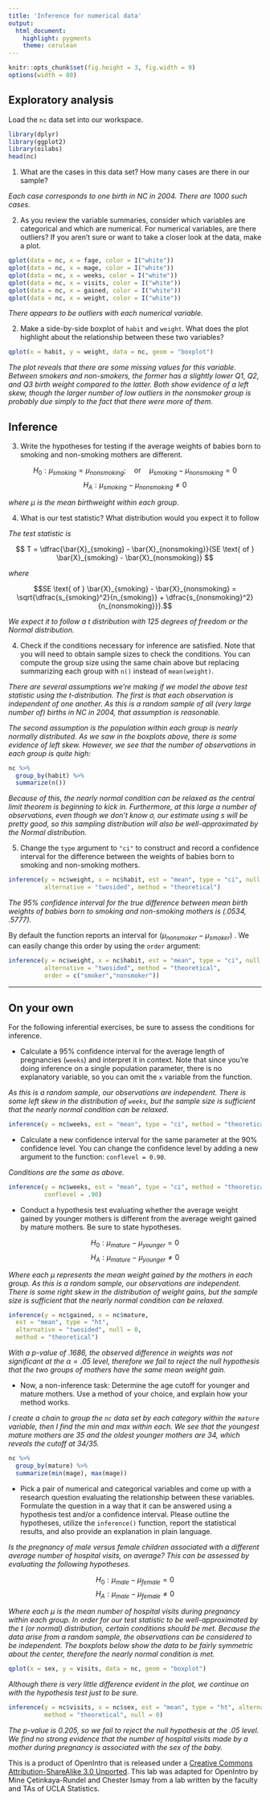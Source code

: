 ```yaml
---
title: 'Inference for numerical data'
output:
  html_document:
    highlight: pygments
    theme: cerulean
---
```


```r
knitr::opts_chunk$set(fig.height = 3, fig.width = 9)
options(width = 80)
```


## Exploratory analysis

Load the `nc` data set into our workspace.

```r
library(dplyr)
library(ggplot2)
library(oilabs)
head(nc)
```


1.  What are the cases in this data set? How many cases are there in our sample?

*Each case corresponds to one birth in NC in 2004. There are 1000 such cases.*

2.  As you review the variable summaries, consider which variables are categorical 
and which are numerical. For numerical variables, are there outliers? If you 
aren't sure or want to take a closer look at the data, make a plot.

```r
qplot(data = nc, x = fage, color = I("white"))
qplot(data = nc, x = mage, color = I("white"))
qplot(data = nc, x = weeks, color = I("white"))
qplot(data = nc, x = visits, color = I("white"))
qplot(data = nc, x = gained, color = I("white"))
qplot(data = nc, x = weight, color = I("white"))
```

*There appears to be outliers with each numerical variable.*

2.  Make a side-by-side boxplot of `habit` and `weight`. What does the plot 
highlight about the relationship between these two variables?

```r
qplot(x = habit, y = weight, data = nc, geom = "boxplot")
```

*The plot reveals that there are some missing values for this variable. Between
smokers and non-smokers, the former has a slightly lower Q1, Q2, and Q3 birth weight
compared to the latter. Both show evidence of a left skew, though the larger
number of low outliers in the nonsmoker group is probably due simply to the fact
that there were more of them.*

## Inference

3.  Write the hypotheses for testing if the average weights of babies born to 
smoking and non-smoking mothers are different.

$$H_0: \mu_{smoking} = \mu_{nonsmoking}; \quad \textrm{or} \quad \mu_{smoking} - \mu_{nonsmoking} = 0 $$
$$H_A: \mu_{smoking} - \mu_{nonsmoking} \neq 0$$

*where $\mu$ is the mean birthweight within each group*.

4.  What is our test statistic? What distribution would you expect it to follow

*The test statistic is*


$$ T = \dfrac{\bar{X}_{smoking} - \bar{X}_{nonsmoking}}{SE \text{ of } \bar{X}_{smoking} - \bar{X}_{nonsmoking}} $$

*where* 

$$SE \text{ of } \bar{X}_{smoking} - \bar{X}_{nonsmoking} = \sqrt{\dfrac{s_{smoking}^2}{n_{smoking}} + \dfrac{s_{nonsmoking}^2}{n_{nonsmoking}}}.$$

*We expect it to follow a $t$ distribution with 125 degrees of freedom or the
Normal distribution.*

4.  Check if the conditions necessary for inference are satisfied. Note that 
you will need to obtain sample sizes to check the conditions. You can compute 
the group size using the same chain above but replacing summarizing each group
with `n()` instead of `mean(weight)`.

*There are several assumptions we're making if we model the above test statistic
using the t-distribution. The first is that each observation is independent of 
one another. As this is a random sample of all (very large number of) births in
NC in 2004, that assumption is reasonable.*

*The second assumption is the population within each group is nearly normally
distributed. As we saw in the boxplots above, there is some evidence of left
skew. However, we see that the number of observations in each group is quite
high:*

```r
nc %>%
  group_by(habit) %>%
  summarize(n())
```

*Because of this, the nearly normal condition can be relaxed as the central
limit theorem is beginning to kick in. Furthermore, at this large a number of
observations, even though we don't know $\sigma$, our estimate using $s$ will
be pretty good, so this sampling distribution will also be well-approximated
by the Normal distribution.*


5.  Change the `type` argument to `"ci"` to construct and record a confidence 
interval for the difference between the weights of babies born to smoking and 
non-smoking mothers.

```r
inference(y = nc$weight, x = nc$habit, est = "mean", type = "ci", null = 0, 
          alternative = "twosided", method = "theoretical")
```

*The 95% confidence interval for the true difference between mean birth weights of
babies born to smoking and non-smoking mothers is (.0534, .5777).*

By default the function reports an interval for ($\mu_{nonsmoker} - \mu_{smoker}$)
. We can easily change this order by using the `order` argument:

```r
inference(y = nc$weight, x = nc$habit, est = "mean", type = "ci", null = 0, 
          alternative = "twosided", method = "theoretical", 
          order = c("smoker","nonsmoker"))
```

* * *

## On your own

For the following inferential exercises, be sure to assess the conditions for
inference.

-   Calculate a 95% confidence interval for the average length of pregnancies 
(`weeks`) and interpret it in context. Note that since you're doing inference 
on a single population parameter, there is no explanatory variable, so you can 
omit the `x` variable from the function.

*As this is a random sample, our observations are independent. There is some 
left skew in the distribution of `weeks`, but the sample size is sufficient
that the nearly normal condition can be relaxed.*

```r
inference(y = nc$weeks, est = "mean", type = "ci", method = "theoretical")
```


-   Calculate a new confidence interval for the same parameter at the 90% 
confidence level. You can change the confidence level by adding a new argument 
to the function: `conflevel = 0.90`.

*Conditions are the same as above.*

```r
inference(y = nc$weeks, est = "mean", type = "ci", method = "theoretical",
          conflevel = .90)
```

-   Conduct a hypothesis test evaluating whether the average weight gained by 
younger mothers is different from the average weight gained by mature mothers.
Be sure to state hypotheses.

$$ H_0: \mu_{mature} - \mu_{younger} = 0 $$
$$ H_A: \mu_{mature} - \mu_{younger} \neq 0 $$

*Where each $\mu$ represents the mean weight gained by the mothers in each group. 
As this is a random sample, our observations are independent. There is some 
right skew in the distribution of weight gains, but the sample size is sufficient
that the nearly normal condition can be relaxed.*

```r
inference(y = nc$gained, x = nc$mature, 
  est = "mean", type = "ht", 
  alternative = "twosided", null = 0,
  method = "theoretical")
```

*With a p-value of .1686, the observed difference in weights was not significant
at the $\alpha = .05$ level, therefore we fail to reject the null hypothesis
that the two groups of mothers have the same mean weight gain.*


-   Now, a non-inference task: Determine the age cutoff for younger and mature 
mothers. Use a method of your choice, and explain how your method works.

*I create a chain to group the `nc` data set by each category within the `mature`
variable, then I find the min and max within each. We see that the youngest
mature mothers are 35 and the oldest younger mothers are 34, which reveals the 
cutoff at 34/35.*

```r
nc %>%
  group_by(mature) %>%
  summarize(min(mage), max(mage))
```


-   Pick a pair of numerical and categorical variables and come up with a 
research question evaluating the relationship between these variables. 
Formulate the question in a way that it can be answered using a hypothesis test
and/or a confidence interval. Please outline the hypotheses, utilize the `inference()` 
function, report the statistical results, and also provide an explanation in 
plain language.

*Is the pregnancy of male versus female children associated with a different
average number of hospital visits, on average? This can be assessed by evaluating
the following hypotheses.*

$$ H_0: \mu_{male} - \mu_{female} = 0 $$
$$ H_A: \mu_{male} - \mu_{female} \neq 0 $$

*Where each $\mu$ is the mean number of hospital visits during pregnancy within
each group. In order for our test statistic to be well-approximated by the t
(or normal) distribution, certain conditions should be met. Because the
data arise from a random sample, the observations can be considered to be
independent. The boxplots below show the data to be fairly symmetric about the
center, therefore the nearly normal condition is met.*

```r
qplot(x = sex, y = visits, data = nc, geom = "boxplot")
```

*Although there is very little difference evident in the plot, we continue on
with the hypothesis test just to be sure.*

```r
inference(y = nc$visits, x = nc$sex, est = "mean", type = "ht", alternative = "twosided", 
          method = "theoretical", null = 0)
```

*The p-value is 0.205, so we fail to reject the null hypothesis at the .05 level. 
We find no strong evidence that the number of hospital visits made by a mother 
during pregnancy is associated with the sex of the baby.*

<div id="license">
This is a product of OpenIntro that is released under a [Creative Commons 
Attribution-ShareAlike 3.0 Unported](http://creativecommons.org/licenses/by-sa/3.0).
This lab was adapted for OpenIntro by Mine &Ccedil;etinkaya-Rundel and Chester Ismay from a lab 
written by the faculty and TAs of UCLA Statistics.
</div>